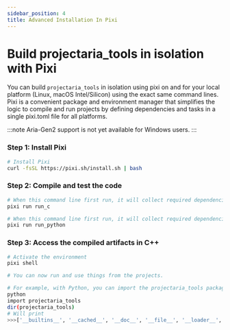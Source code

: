 ```yaml
---
sidebar_position: 4
title: Advanced Installation In Pixi
---
```


# Build projectaria_tools in isolation with Pixi

You can build `projectaria_tools` in isolation using pixi on and for your local platform (Linux, macOS Intel/Silicon) using the exact same command lines.
Pixi is a convenient package and environment manager that simplifies the logic to compile and run projects by defining dependencies and tasks in a single pixi.toml file for all platforms.

:::note
Aria-Gen2 support is not yet available for Windows users.
:::

### Step 1: Install Pixi

```bash
# Install Pixi
curl -fsSL https://pixi.sh/install.sh | bash
```

### Step 2: Compile and test the code

<Tabs groupId="language">
  <TabItem value="cpp" label="C++">

  ```bash
  # When this command line first run, it will collect required dependencies, and then trigger the build and unit test
  pixi run run_c
  ```

  </TabItem>
  <TabItem value="python" label="Python">

  ```bash
  # When this command line first run, it will collect required dependencies, and then trigger the build and unit test
  pixi run run_python
  ```

  </TabItem>
</Tabs>

### Step 3: Access the compiled artifacts in C++

```bash
# Activate the environment
pixi shell

# You can now run and use things from the projects.

# For example, with Python, you can import the projectaria_tools package and use it.
python
import projectaria_tools
dir(projectaria_tools)
# Will print
>>>['__builtins__', '__cached__', '__doc__', '__file__', '__loader__', '__name__', '__package__', '__path__', '__spec__', 'core']
```
